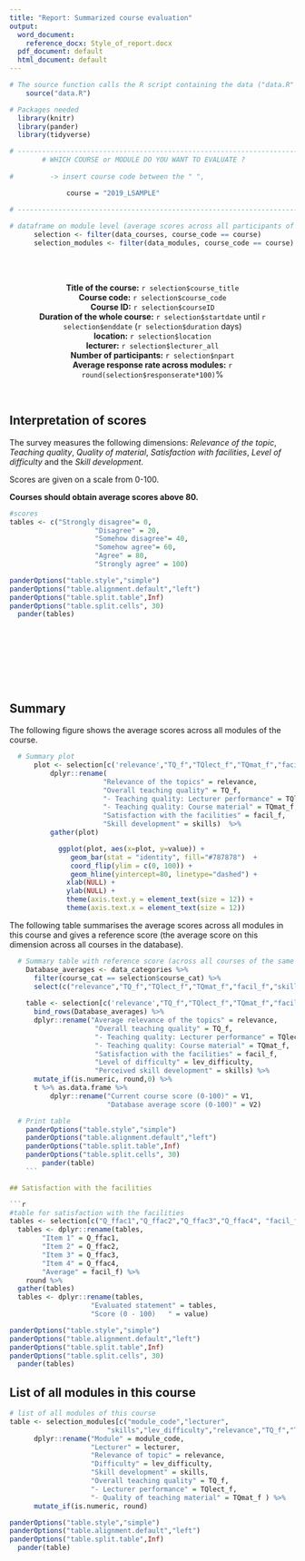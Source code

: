 ```yaml
---
title: "Report: Summarized course evaluation"
output:
  word_document: 
    reference_docx: Style_of_report.docx
  pdf_document: default
  html_document: default
---
```


```r
# The source function calls the R script containing the data ("data.R" needs to be saved in same folder as the RMarkdown report)
    source("data.R") 

# Packages needed
  library(knitr)
  library(pander)
  library(tidyverse)
```


```r
# ------------------------------------------------------------------------------------- #
        # WHICH COURSE or MODULE DO YOU WANT TO EVALUATE ?
 
#         -> insert course code between the " ",

              course = "2019_LSAMPLE"

# ------------------------------------------------------------------------------------- #
               
# dataframe on module level (average scores across all participants of that module)
      selection <- filter(data_courses, course_code == course) 
      selection_modules <- filter(data_modules, course_code == course)
```
<br/><br/>

<center>
**Title of the course:** `r selection$course_title`  
**Course code:** `r selection$course_code`  
**Course ID:** `r selection$courseID`  
**Duration of the whole course:** `r selection$startdate` until `r selection$enddate` (`r selection$duration` days)   
**location:** `r selection$location`  
**lecturer:** `r selection$lecturer_all`  
**Number of participants:** `r selection$npart`  
**Average response rate across modules:** `r round(selection$responserate*100)`%  
</center>

<br/>

## Interpretation of scores

The survey measures the following dimensions: *Relevance of the topic*, *Teaching quality*, *Quality of material*, *Satisfaction with facilities*, *Level of difficulty* and the *Skill development*.  
  
Scores are given on a scale from 0-100.
  
**Courses should obtain average scores above 80.**    

```r
#scores
tables <- c("Strongly disagree"= 0, 
                     "Disagree" = 20,
                     "Somehow disagree"= 40,
                     "Somehow agree"= 60,
                     "Agree" = 80,
                     "Strongly agree" = 100)

panderOptions("table.style","simple")
panderOptions("table.alignment.default","left")
panderOptions("table.split.table",Inf)
panderOptions("table.split.cells", 30)
  pander(tables)
```

<br/><br/>
<br/><br/>
<br/><br/>

## Summary  

The following figure shows the average scores across all modules of the course. 
  
```r
  # Summary plot
      plot <- selection[c('relevance',"TQ_f","TQlect_f","TQmat_f","facil_f","skills")] %>%
          dplyr::rename(
                       "Relevance of the topics" = relevance,
                       "Overall teaching quality" = TQ_f,
                       "- Teaching quality: Lecturer performance" = TQlect_f,
                       "- Teaching quality: Course material" = TQmat_f,
                       "Satisfaction with the facilities" = facil_f,
                       "Skill development" = skills)  %>%
          gather(plot) 

            ggplot(plot, aes(x=plot, y=value)) +
               geom_bar(stat = "identity", fill="#787878")  +
               coord_flip(ylim = c(0, 100)) +
               geom_hline(yintercept=80, linetype="dashed") +
              xlab(NULL) +
              ylab(NULL) +
              theme(axis.text.y = element_text(size = 12)) +
              theme(axis.text.x = element_text(size = 12))
```

The following table summarises the average scores across all modules in this course and gives a reference score (the average score on this dimension across all courses in the database).  
  
```r
  # Summary table with reference score (across all courses of the same category)
    Database_averages <- data_categories %>% 
      filter(course_cat == selection$course_cat) %>%   
      select(c("relevance","TQ_f","TQlect_f","TQmat_f","facil_f","skills", "lev_difficulty")) 
    
    table <- selection[c('relevance',"TQ_f","TQlect_f","TQmat_f","facil_f", "skills","lev_difficulty")] %>%
      bind_rows(Database_averages) %>%
      dplyr::rename("Average relevance of the topics" = relevance,
                     "Overall teaching quality" = TQ_f,
                     "- Teaching quality: Lecturer performance" = TQlect_f,
                     "- Teaching quality: Course material" = TQmat_f,
                     "Satisfaction with the facilities" = facil_f,
                     "Level of difficulty" = lev_difficulty,
                     "Perceived skill development" = skills) %>% 
      mutate_if(is.numeric, round,0) %>%
      t %>% as.data.frame %>%
          dplyr::rename("Current course score (0-100)" = V1,
                        "Database average score (0-100)" = V2) 

  # Print table
    panderOptions("table.style","simple")
    panderOptions("table.alignment.default","left")
    panderOptions("table.split.table",Inf)
    panderOptions("table.split.cells", 30)
        pander(table)
    ```

## Satisfaction with the facilities

```r
#table for satisfaction with the facilities
tables <- selection[c("Q_ffac1","Q_ffac2","Q_ffac3","Q_ffac4", "facil_f")]
  tables <- dplyr::rename(tables, 
        "Item 1" = Q_ffac1,
        "Item 2" = Q_ffac2,
        "Item 3" = Q_ffac3,
        "Item 4" = Q_ffac4,
        "Average" = facil_f) %>%
    round %>%
  gather(tables) 
  tables <- dplyr::rename(tables,
                    "Evaluated statement" = tables,
                    "Score (0 - 100)   " = value) 

panderOptions("table.style","simple")
panderOptions("table.alignment.default","left")
panderOptions("table.split.table",Inf)
panderOptions("table.split.cells", 30)
  pander(tables)
```

## List of all modules in this course       

```r
# list of all modules of this course
table <- selection_modules[c("module_code","lecturer",
                        "skills","lev_difficulty","relevance","TQ_f","TQlect_f","TQmat_f")] %>%
      dplyr::rename("Module" = module_code,
                    "Lecturer" = lecturer,
                    "Relevance of topic" = relevance,
                    "Difficulty" = lev_difficulty,
                    "Skill development" = skills,
                    "Overall teaching quality" = TQ_f,
                    "- Lecturer performance" = TQlect_f,
                    "- Quality of teaching material" = TQmat_f ) %>% 
      mutate_if(is.numeric, round)    

panderOptions("table.style","simple")
panderOptions("table.alignment.default","left")
panderOptions("table.split.table",Inf)
  pander(table)
```
